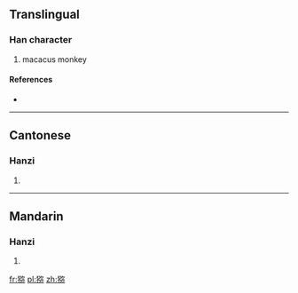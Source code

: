 {{also|獼}}
==Translingual==

===Han character===
{{Han char|rn=94|rad=犬|as=08|sn=11|four=|canj=大竹弓弓火 (KHNNF)}}

# macacus monkey

====References====
* {{Han ref|kx=0713.150|dkj=20488|dj=1125.100|hdz=21354.210|uh=7315|ud=29461}}

----

==Cantonese==

===Hanzi===
{{yue-hanzi|jyut=|y=lei4, mei4|tra=獼}}

# {{defn|lang=yue|sort=犬08}}

----

==Mandarin==

===Hanzi===
{{cmn-hanzi|tra=獼|pin=[[mí]] ([[mi2]])|wg=mi<sup>2</sup>}}

# {{defn|lang=cmn|sort=犬08}}

[[fr:猕]]
[[pl:猕]]
[[zh:猕]]